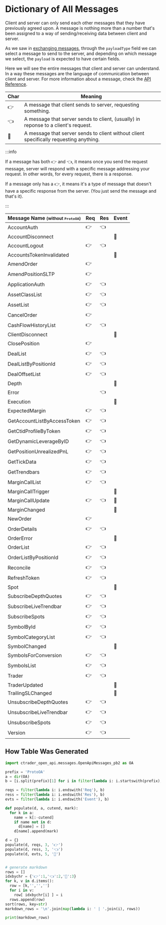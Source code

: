 # Dictionary of All Messages

Client and server can only send each other messages that they have previously
agreed upon. A message is nothing more than a number that's been assigned to a
way of sending/receiving data between client and server.

As we saw in [exchanging messages](./exchanging-messages), through the
`payloadType` field we can select a message to send to the server, and depending
on which message we select, the `payload` is expected to have certain fields.

Here we will see the entire messages that client and server can understand. In a
way these messages are the language of communication between client and server.
For more information about a message, check the
[API Reference](https://help.ctrader.com/open-api/messages/).

| Char | Meaning                                                                                |
| ---- | -------------------------------------------------------------------------------------- |
| 👉   | A message that client sends to server, requesting something.                           |
| 👈   | A message that server sends to client, (usually) in reponse to a client's request.     |
| 🔔   | A message that server sends to client without client specifically requesting anything. |

:::info

If a message has both 👉 and 👈, it means once you send the request message,
server will respond with a specific message addressing your request. In other
words, for every request, there is a response.

If a message only has a 👉, it means it's a type of message that doesn't have a
specific response from the server. (You just send the message and that's it).

:::

| Message Name <small>(without `ProtoOA`)</small> | Req | Res | Event |
| ----------------------------------------------- | --- | --- | ----- |
| AccountAuth                                     | 👉  | 👈  |
| AccountDisconnect                               |     |     | 🔔    |
| AccountLogout                                   | 👉  | 👈  |
| AccountsTokenInvalidated                        |     |     | 🔔    |
| AmendOrder                                      | 👉  |     |
| AmendPositionSLTP                               | 👉  |     |
| ApplicationAuth                                 | 👉  | 👈  |
| AssetClassList                                  | 👉  | 👈  |
| AssetList                                       | 👉  | 👈  |
| CancelOrder                                     | 👉  |     |
| CashFlowHistoryList                             | 👉  | 👈  |
| ClientDisconnect                                |     |     | 🔔    |
| ClosePosition                                   | 👉  |     |
| DealList                                        | 👉  | 👈  |
| DealListByPositionId                            | 👉  | 👈  |
| DealOffsetList                                  | 👉  | 👈  |
| Depth                                           |     |     | 🔔    |
| Error                                           |     | 👈  |
| Execution                                       |     |     | 🔔    |
| ExpectedMargin                                  | 👉  | 👈  |
| GetAccountListByAccessToken                     | 👉  | 👈  |
| GetCtidProfileByToken                           | 👉  | 👈  |
| GetDynamicLeverageByID                          | 👉  | 👈  |
| GetPositionUnrealizedPnL                        | 👉  | 👈  |
| GetTickData                                     | 👉  | 👈  |
| GetTrendbars                                    | 👉  | 👈  |
| MarginCallList                                  | 👉  | 👈  |
| MarginCallTrigger                               |     |     | 🔔    |
| MarginCallUpdate                                | 👉  | 👈  | 🔔    |
| MarginChanged                                   |     |     | 🔔    |
| NewOrder                                        | 👉  |     |
| OrderDetails                                    | 👉  | 👈  |
| OrderError                                      |     |     | 🔔    |
| OrderList                                       | 👉  | 👈  |
| OrderListByPositionId                           | 👉  | 👈  |
| Reconcile                                       | 👉  | 👈  |
| RefreshToken                                    | 👉  | 👈  |
| Spot                                            |     |     | 🔔    |
| SubscribeDepthQuotes                            | 👉  | 👈  |
| SubscribeLiveTrendbar                           | 👉  | 👈  |
| SubscribeSpots                                  | 👉  | 👈  |
| SymbolById                                      | 👉  | 👈  |
| SymbolCategoryList                              | 👉  | 👈  |
| SymbolChanged                                   |     |     | 🔔    |
| SymbolsForConversion                            | 👉  | 👈  |
| SymbolsList                                     | 👉  | 👈  |
| Trader                                          | 👉  | 👈  |
| TraderUpdated                                   |     |     | 🔔    |
| TrailingSLChanged                               |     |     | 🔔    |
| UnsubscribeDepthQuotes                          | 👉  | 👈  |
| UnsubscribeLiveTrendbar                         | 👉  | 👈  |
| UnsubscribeSpots                                | 👉  | 👈  |
| Version                                         | 👉  | 👈  |

## How Table Was Generated

```py
import ctrader_open_api.messages.OpenApiMessages_pb2 as OA

prefix = 'ProtoOA'
a = dir(OA)
b = [i.split(prefix)[1] for i in filter(lambda i: i.startswith(prefix), a)]

reqs = filter(lambda i: i.endswith('Req'), b)
ress = filter(lambda i: i.endswith('Res'), b)
evts = filter(lambda i: i.endswith('Event'), b)

def populate(d, a, cutend, mark):
  for k in a:
    name = k[:-cutend]
    if name not in d:
      d[name] = []
    d[name].append(mark)

d = {}
populate(d, reqs, 3, '👉')
populate(d, ress, 3, '👈')
populate(d, evts, 5, '🔔')


# generate markdown
rows = []
idxbychr = {'👉':1,'👈':2,'🔔':3}
for k, v in d.items():
  row = [k,'','','']
  for i in v:
    row[ idxbychr[i] ] = i
  rows.append(row)
sort(rows, key=str)
markdown_rows = '\n'.join(map(lambda i: ' | '.join(i), rows))

print(markdown_rows)
```
